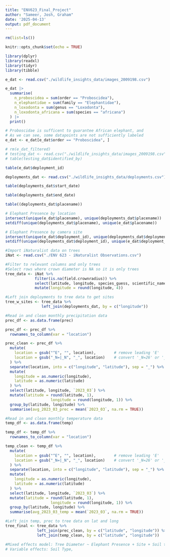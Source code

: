 ```yaml
---
title: "ENV623_Final_Project"
author: "Sameer, Josh, Graham"
date: '2025-04-13'
output: pdf_document
---
```


```r
rm(list=ls())
```

```r
knitr::opts_chunk$set(echo = TRUE)
```

```r
library(dplyr)
library(readxl)
library(tidyr)
library(tibble)
```

```r

e_dat <- read.csv("./wildlife_insights_data/images_2009198.csv")

e_dat |>
  summarise(
    n_proboscidea = sum(order == "Proboscidea"),
    n_elephantidae = sum(family == "Elephantidae"),
    n_loxodonta = sum(genus == "Loxodonta"),
    n_loxodonta_africana = sum(species == "africana")
  ) |>
  print()

# Proboscidae is sufficent to guarantee African elephant, and
# As we can see, some datapoints are not sufficiently labeled
e_dat <- e_dat[e_dat$order == "Proboscidea", ]
```

```r
# rm(e_dat_filtered)
# testing_dat <- read.csv("./wildlife_insights_data/images_2009198.csv")
# table(testing_dat$identified_by)

```

```r
table(e_dat$deployment_id)

deployments_dat <- read.csv("./wildlife_insights_data/deployments.csv")

table(deployments_dat$start_date)

table(deployments_dat$end_date)

table((deployments_dat$placename))

# Elephant Presence by location
intersect(unique(e_dat$placename), unique(deployments_dat$placename))
setdiff(unique(deployments_dat$placename), unique(e_dat$placename))

# Elephant Presence by camera site
intersect(unique(e_dat$deployment_id), unique(deployments_dat$deployment_id))
setdiff(unique(deployments_dat$deployment_id), unique(e_dat$deployment_id))
```

```r
#Import iNaturalist data on trees
iNat <- read.csv("./ENV 623 - iNaturalist Observations.csv")
```

```r
#Filter to relevant columns and only trees
#Select rows where crown diameter is NA so it is only trees
tree_data <- iNat %>%
             filter(is.na(field.crownradius)) %>%
             select(latitude, longitude, species_guess, scientific_name, common_name, field.stemdiameter, field.treeidentifier) %>%
             mutate(longitude = round(longitude, 4))
```

```r
#Left join deployments to tree data to get sites
tree_w_sites <- tree_data %>%
                left_join(deployments_dat, by = c("longitude"))
```


```r
#Read in and clean monthly precipitation data
prec_df <- as.data.frame(prec)

prec_df <- prec_df %>%
  rownames_to_column(var = "location")

prec_clean <- prec_df %>%
  mutate(
    location = gsub("^E", "", location),        # remove leading 'E'
    location = gsub("_N=|_N", "_", location)    # convert '_N=26' or '_N26' into '_26'
  ) %>%
  separate(location, into = c("longitude", "latitude"), sep = "_") %>%
  mutate(
    longitude = as.numeric(longitude),
    latitude = as.numeric(latitude)
  ) %>%
  select(latitude, longitude, `2023_03`) %>%
  mutate(latitude = round(latitude, 1),
                    longitude = round(longitude, 1)) %>%
  group_by(latitude, longitude) %>%
  summarise(avg_2023_03_prec = mean(`2023_03`, na.rm = TRUE))

```

```r
#Read in and clean monthly temperature data
temp_df <- as.data.frame(temp)

temp_df <- temp_df %>%
  rownames_to_column(var = "location")

temp_clean <- temp_df %>%
  mutate(
    location = gsub("^E", "", location),        # remove leading 'E'
    location = gsub("_N=|_N", "_", location)    # convert '_N=26' or '_N26' into '_26'
  ) %>%
  separate(location, into = c("longitude", "latitude"), sep = "_") %>%
  mutate(
    longitude = as.numeric(longitude),
    latitude = as.numeric(latitude)
  ) %>%
  select(latitude, longitude, `2023_03`) %>%
  mutate(latitude = round(latitude, 1),
                    longitude = round(longitude, 1)) %>%
  group_by(latitude, longitude) %>%
  summarise(avg_2023_03_temp = mean(`2023_03`, na.rm = TRUE))

```

```r
#Left join temp, prec to tree data on lat and long 
tree_final <- tree_data %>%
              left_join(prec_clean, by = c("latitude", "longitude")) %>%
              left_join(temp_clean, by = c("latitude", "longitude"))
```


```r
#Mixed effects model: Tree Diameter ~ Elephant Presence + Site + Soil type + Temperature + Precipitation
# Variable effects: Soil Type, 


```

